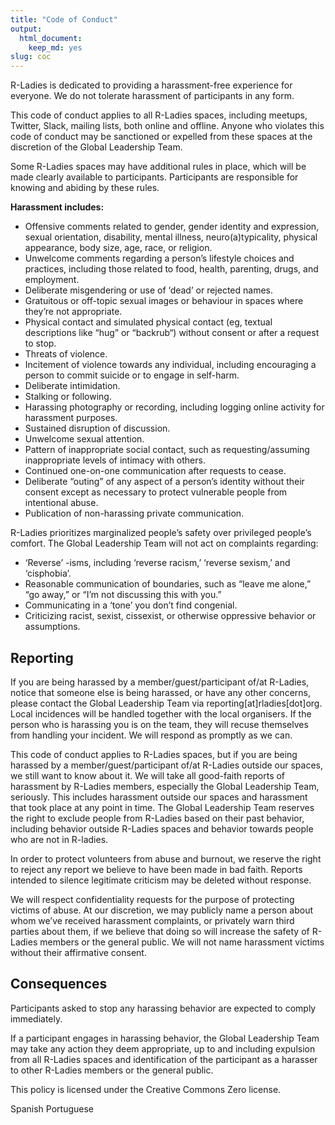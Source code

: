 ```yaml
---
title: "Code of Conduct"
output:
  html_document:
    keep_md: yes
slug: coc
---
```



R-Ladies is dedicated to providing a harassment-free experience for everyone. We do not tolerate harassment of participants in any form.

This code of conduct applies to all R-Ladies spaces, including meetups, Twitter, Slack, mailing lists, both online and offline. Anyone who violates this code of conduct may be sanctioned or expelled from these spaces at the discretion of the Global Leadership Team.

Some R-Ladies spaces may have additional rules in place, which will be made clearly available to participants. Participants are responsible for knowing and abiding by these rules.

**Harassment includes:**

- Offensive comments related to gender, gender identity and expression, sexual orientation, disability, mental illness, neuro(a)typicality, physical appearance, body size, age, race, or religion.
- Unwelcome comments regarding a person’s lifestyle choices and practices, including those related to food, health, parenting, drugs, and employment.
- Deliberate misgendering or use of ‘dead’ or rejected names.
- Gratuitous or off-topic sexual images or behaviour in spaces where they’re not appropriate.
- Physical contact and simulated physical contact (eg, textual descriptions like “hug” or “backrub“) without consent or after a request to stop.
- Threats of violence.
- Incitement of violence towards any individual, including encouraging a person to commit suicide or to engage in self-harm.
- Deliberate intimidation.
- Stalking or following.
- Harassing photography or recording, including logging online activity for harassment purposes.
- Sustained disruption of discussion.
- Unwelcome sexual attention.
- Pattern of inappropriate social contact, such as requesting/assuming inappropriate levels of intimacy with others.
- Continued one-on-one communication after requests to cease.
- Deliberate “outing” of any aspect of a person’s identity without their consent except as necessary to protect vulnerable people from intentional abuse.
- Publication of non-harassing private communication.

R-Ladies prioritizes marginalized people’s safety over privileged people’s comfort. The Global Leadership Team will not act on complaints regarding:

- ‘Reverse’ -isms, including ‘reverse racism,’ ‘reverse sexism,’ and ‘cisphobia’.
- Reasonable communication of boundaries, such as “leave me alone,” “go away,” or “I’m not discussing this with you.”
- Communicating in a ‘tone’ you don’t find congenial.
- Criticizing racist, sexist, cissexist, or otherwise oppressive behavior or assumptions.

## Reporting
If you are being harassed by a member/guest/participant of/at R-Ladies, notice that someone else is being harassed, or have any other concerns, please contact the Global Leadership Team via reporting[at]rladies[dot]org. Local incidences will be handled together with the local organisers. If the person who is harassing you is on the team, they will recuse themselves from handling your incident. We will respond as promptly as we can.

This code of conduct applies to R-Ladies spaces, but if you are being harassed by a member/guest/participant of/at R-Ladies outside our spaces, we still want to know about it. We will take all good-faith reports of harassment by R-Ladies members, especially the Global Leadership Team, seriously. This includes harassment outside our spaces and harassment that took place at any point in time. The Global Leadership Team reserves the right to exclude people from R-Ladies based on their past behavior, including behavior outside R-Ladies spaces and behavior towards people who are not in R-ladies.

In order to protect volunteers from abuse and burnout, we reserve the right to reject any report we believe to have been made in bad faith. Reports intended to silence legitimate criticism may be deleted without response.

We will respect confidentiality requests for the purpose of protecting victims of abuse. At our discretion, we may publicly name a person about whom we’ve received harassment complaints, or privately warn third parties about them, if we believe that doing so will increase the safety of R-Ladies members or the general public. We will not name harassment victims without their affirmative consent.

## Consequences

Participants asked to stop any harassing behavior are expected to comply immediately.

If a participant engages in harassing behavior, the Global Leadership Team may take any action they deem appropriate, up to and including expulsion from all R-Ladies spaces and identification of the participant as a harasser to other R-Ladies members or the general public.

This policy is licensed under the Creative Commons Zero license.

Spanish
Portuguese